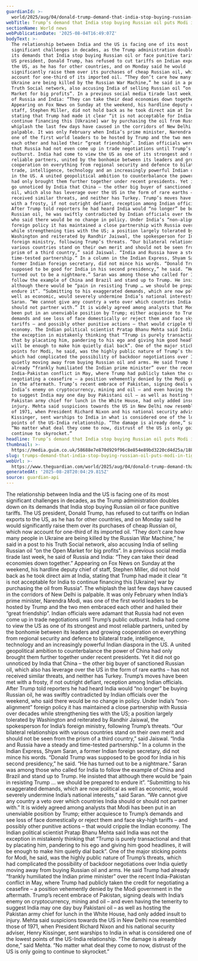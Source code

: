 ```yaml
---
guardianId: >-
  world/2025/aug/04/donald-trump-demand-that-india-stop-buying-russian-oil-puts-narendra-modi-in-tight-spot
webTitle: Trump’s demand that India stop buying Russian oil puts Modi in tight spot
sectionName: World news
webPublicationDate: '2025-08-04T16:49:07Z'
bodyText: >-
  The relationship between India and the US is facing one of its most
  significant challenges in decades, as the Trump administration doubles down on
  its demands that India stop buying Russian oil or face punitive tariffs. The
  US president, Donald Trump, has refused to cut tariffs on Indian exports to
  the US, as he has for other countries, and on Monday said he would
  significantly raise them over its purchases of cheap Russian oil, which now
  account for one-third of its imported oil. “They don’t care how many people in
  Ukraine are being killed by the Russian War Machine,” he said in a post to his
  Truth Social network, also accusing India of selling Russian oil “on the Open
  Market for big profits”. In a previous social media tirade last week, he said
  of Russia and India: “They can take their dead economies down together.”
  Appearing on Fox News on Sunday at the weekend, his hardline deputy chief of
  staff, Stephen Miller, did not hold back as he took direct aim at India,
  stating that Trump had made it clear “it is not acceptable for India to
  continue financing this [Ukraine] war by purchasing the oil from Russia”. The
  whiplash the last few days have caused in the corridors of New Delhi is
  palpable. It was only February when India’s prime minister, Narendra Modi, was
  one of the first world leaders to be hosted by Trump and the two men embraced
  each other and hailed their “great friendship”. Indian officials were adamant
  that Russia had not even come up in trade negotiations until Trump’s public
  outburst. India had come to view the US as one of its strongest and most
  reliable partners, united by the bonhomie between its leaders and growing
  cooperation on everything from regional security and defence to bilateral
  trade, intelligence, technology and an increasingly powerful Indian diaspora
  in the US. A united geopolitical ambition to counterbalance the power of China
  had only brought them further together under recent presidents. Yet it did not
  go unnoticed by India that China – the other big buyer of sanctioned Russian
  oil, which also has leverage over the US in the form of rare earths – has not
  received similar threats, and neither has Turkey. Trump’s moves have been met
  with a frosty, if not outright defiant, reception among Indian officials.
  After Trump told reporters he had heard India would “no longer” be buying
  Russian oil, he was swiftly contradicted by Indian officials over the weekend,
  who said there would be no change in policy. Under India’s “non-alignment”
  foreign policy it has maintained a close partnership with Russia over decades
  while strengthening ties with the US; a position largely tolerated by
  Washington and reiterated by Randhir Jaiswal, the spokesperson for India’s
  foreign ministry, following Trump’s threats. “Our bilateral relationships with
  various countries stand on their own merit and should not be seen from the
  prism of a third country,” said Jaiswal. “India and Russia have a steady and
  time-tested partnership.” In a column in the Indian Express, Shyam Saran, a
  former Indian foreign secretary, did not mince his words. “Donald Trump was
  supposed to be good for India in his second presidency,” he said. “He has
  turned out to be a nightmare.” Saran was among those who called for India to
  follow the example of China and Brazil and stand up to Trump. He insisted that
  although there would be “pain in resisting Trump … we should be prepared to
  endure it”. “Submitting to his exaggerated demands, which are now political as
  well as economic, would severely undermine India’s national interests,” said
  Saran. “We cannot give any country a veto over which countries India should or
  should not partner with.” It is widely agreed among analysts that Modi has
  been put in an unenviable position by Trump; either acquiesce to Trump’s
  demands and see loss of face domestically or reject them and face sky-high
  tariffs – and possibly other punitive actions – that would cripple the Indian
  economy. The Indian political scientist Pratap Bhanu Mehta said India was not
  the exception in mistakenly thinking that “Trump is purely transactional and
  that by placating him, pandering to his ego and giving him good headlines, it
  will be enough to make him quietly dial back”. One of the major sticking
  points for Modi, he said, was the highly public nature of Trump’s threats,
  which had complicated the possibility of backdoor negotiations over India
  quietly moving away from buying Russian oil and arms. He said Trump had
  already “frankly humiliated the Indian prime minister” over the recent
  India-Pakistan conflict in May, where Trump had publicly taken the credit for
  negotiating a ceasefire – a position vehemently denied by the Modi government
  in the aftermath. Trump’s recent embrace of Pakistan, signing deals with
  India’s enemy on cryptocurrency, mining and oil – and even having the temerity
  to suggest India may one day buy Pakistani oil – as well as hosting the
  Pakistan army chief for lunch in the White House, had only added insult to
  injury. Mehta said suspicions towards the US in New Delhi now resembled those
  of 1971, when President Richard Nixon and his national security adviser, Henry
  Kissinger, sent warships to India in what is considered one of the lowest
  points of the US-India relationship. “The damage is already done,” said Mehta.
  “No matter what deal they come to now, distrust of the US is only going to
  continue to skyrocket.”
headline: Trump’s demand that India stop buying Russian oil puts Modi in tight spot
thumbnail: >-
  https://media.guim.co.uk/58688e7e870d929f96c8e854e89bd3220cd4d25a/188_0_5470_4376/500.jpg
slug: trumps-demand-that-india-stop-buying-russian-oil-puts-modi-in-tight-spot
webUrl: >-
  https://www.theguardian.com/world/2025/aug/04/donald-trump-demand-that-india-stop-buying-russian-oil-puts-narendra-modi-in-tight-spot
generatedAt: '2025-08-28T20:04:29.815Z'
source: guardian-api
---
```

The relationship between India and the US is facing one of its most significant challenges in decades, as the Trump administration doubles down on its demands that India stop buying Russian oil or face punitive tariffs. The US president, Donald Trump, has refused to cut tariffs on Indian exports to the US, as he has for other countries, and on Monday said he would significantly raise them over its purchases of cheap Russian oil, which now account for one-third of its imported oil. “They don’t care how many people in Ukraine are being killed by the Russian War Machine,” he said in a post to his Truth Social network, also accusing India of selling Russian oil “on the Open Market for big profits”. In a previous social media tirade last week, he said of Russia and India: “They can take their dead economies down together.” Appearing on Fox News on Sunday at the weekend, his hardline deputy chief of staff, Stephen Miller, did not hold back as he took direct aim at India, stating that Trump had made it clear “it is not acceptable for India to continue financing this [Ukraine] war by purchasing the oil from Russia”. The whiplash the last few days have caused in the corridors of New Delhi is palpable. It was only February when India’s prime minister, Narendra Modi, was one of the first world leaders to be hosted by Trump and the two men embraced each other and hailed their “great friendship”. Indian officials were adamant that Russia had not even come up in trade negotiations until Trump’s public outburst. India had come to view the US as one of its strongest and most reliable partners, united by the bonhomie between its leaders and growing cooperation on everything from regional security and defence to bilateral trade, intelligence, technology and an increasingly powerful Indian diaspora in the US. A united geopolitical ambition to counterbalance the power of China had only brought them further together under recent presidents. Yet it did not go unnoticed by India that China – the other big buyer of sanctioned Russian oil, which also has leverage over the US in the form of rare earths – has not received similar threats, and neither has Turkey. Trump’s moves have been met with a frosty, if not outright defiant, reception among Indian officials. After Trump told reporters he had heard India would “no longer” be buying Russian oil, he was swiftly contradicted by Indian officials over the weekend, who said there would be no change in policy. Under India’s “non-alignment” foreign policy it has maintained a close partnership with Russia over decades while strengthening ties with the US; a position largely tolerated by Washington and reiterated by Randhir Jaiswal, the spokesperson for India’s foreign ministry, following Trump’s threats. “Our bilateral relationships with various countries stand on their own merit and should not be seen from the prism of a third country,” said Jaiswal. “India and Russia have a steady and time-tested partnership.” In a column in the Indian Express, Shyam Saran, a former Indian foreign secretary, did not mince his words. “Donald Trump was supposed to be good for India in his second presidency,” he said. “He has turned out to be a nightmare.” Saran was among those who called for India to follow the example of China and Brazil and stand up to Trump. He insisted that although there would be “pain in resisting Trump … we should be prepared to endure it”. “Submitting to his exaggerated demands, which are now political as well as economic, would severely undermine India’s national interests,” said Saran. “We cannot give any country a veto over which countries India should or should not partner with.” It is widely agreed among analysts that Modi has been put in an unenviable position by Trump; either acquiesce to Trump’s demands and see loss of face domestically or reject them and face sky-high tariffs – and possibly other punitive actions – that would cripple the Indian economy. The Indian political scientist Pratap Bhanu Mehta said India was not the exception in mistakenly thinking that “Trump is purely transactional and that by placating him, pandering to his ego and giving him good headlines, it will be enough to make him quietly dial back”. One of the major sticking points for Modi, he said, was the highly public nature of Trump’s threats, which had complicated the possibility of backdoor negotiations over India quietly moving away from buying Russian oil and arms. He said Trump had already “frankly humiliated the Indian prime minister” over the recent India-Pakistan conflict in May, where Trump had publicly taken the credit for negotiating a ceasefire – a position vehemently denied by the Modi government in the aftermath. Trump’s recent embrace of Pakistan, signing deals with India’s enemy on cryptocurrency, mining and oil – and even having the temerity to suggest India may one day buy Pakistani oil – as well as hosting the Pakistan army chief for lunch in the White House, had only added insult to injury. Mehta said suspicions towards the US in New Delhi now resembled those of 1971, when President Richard Nixon and his national security adviser, Henry Kissinger, sent warships to India in what is considered one of the lowest points of the US-India relationship. “The damage is already done,” said Mehta. “No matter what deal they come to now, distrust of the US is only going to continue to skyrocket.”
